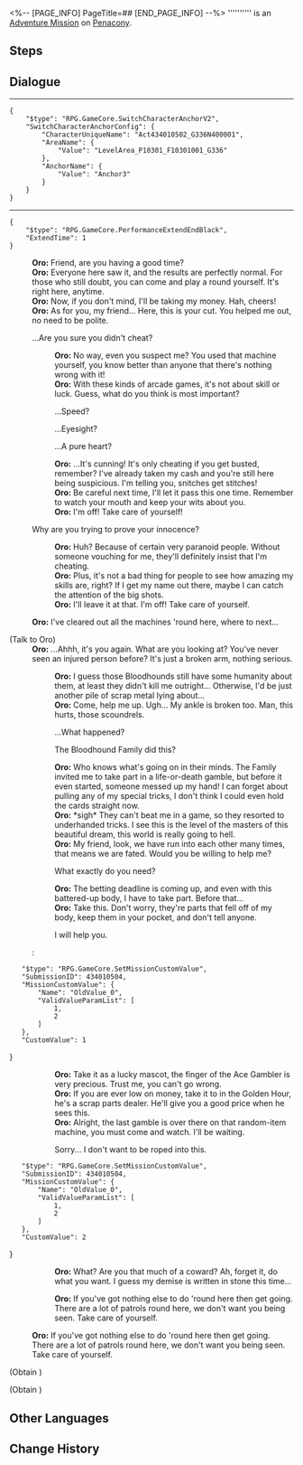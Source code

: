 <%-- [PAGE_INFO]
PageTitle=##
[END_PAGE_INFO] --%>
{{Stub|Dialogue.}}
{{Mission Infobox
|id            = 4340105
|title         = 
|image         = <!--Mission .png-->
|type          = Adventure
|event_name    = 
|chapter       = 
|requirements  = [[Trailblaze Mission]] ''[[Gentleness, the Name of Nocturne]]'' completed
|summary       = <!--official mission summary from Fate's Atlas-->
|characters    = Oro; Trailblazer
|startLocation = [[Penacony]] - [[Golden Hour]]
|world         = Penacony
|area          = Golden Hour
|prev          = 
|next          = 
|rewards       = 
}}
'''''''''' is an [[Adventure Mission]] on [[Penacony]].

==Steps==


<!--
==Gameplay Notes==

--><!--
==Trial Character==

-->
==Dialogue==
{{Stub Dialogue}}

----
<pre>{
	"$type": "RPG.GameCore.SwitchCharacterAnchorV2",
	"SwitchCharacterAnchorConfig": {
		"CharacterUniqueName": "Act434010502_G336N400001",
		"AreaName": {
			"Value": "LevelArea_P10301_F10301001_G336"
		},
		"AnchorName": {
			"Value": "Anchor3"
		}
	}
}</pre>
----
<pre>{
	"$type": "RPG.GameCore.PerformanceExtendEndBlack",
	"ExtendTime": 1
}</pre>
:'''Oro:''' Friend, are you having a good time?
:'''Oro:''' Everyone here saw it, and the results are perfectly normal. For those who still doubt, you can come and play a round yourself. It's right here, anytime.
:'''Oro:''' Now, if you don't mind, I'll be taking my money. Hah, cheers!
:'''Oro:''' As for you, my friend... Here, this is your cut. You helped me out, no need to be polite.
:{{DIcon|Arrow}} ...Are you sure you didn't cheat?
::'''Oro:''' No way, even you suspect me? You used that machine yourself, you know better than anyone that there's nothing wrong with it!
::'''Oro:''' With these kinds of arcade games, it's not about skill or luck. Guess, what do you think is most important?
::{{DIcon|Arrow}} ...Speed?
::{{DIcon|Arrow}} ...Eyesight?
::{{DIcon|Arrow}} ...A pure heart?
::'''Oro:''' ...It's cunning! It's only cheating if you get busted, remember? I've already taken my cash and you're still here being suspicious. I'm telling you, snitches get stitches!
::'''Oro:''' Be careful next time, I'll let it pass this one time. Remember to watch your mouth and keep your wits about you.
::'''Oro:''' I'm off! Take care of yourself!
:{{DIcon|Arrow}} Why are you trying to prove your innocence?
::'''Oro:''' Huh? Because of certain very paranoid people. Without someone vouching for me, they'll definitely insist that I'm cheating.
::'''Oro:''' Plus, it's not a bad thing for people to see how amazing my skills are, right? If I get my name out there, maybe I can catch the attention of the big shots.
::'''Oro:''' I'll leave it at that. I'm off! Take care of yourself.
:'''Oro:''' I've cleared out all the machines 'round here, where to next...

;(Talk to Oro)
:'''Oro:''' ...Ahhh, it's you again. What are you looking at? You've never seen an injured person before? It's just a broken arm, nothing serious.
::'''Oro:''' I guess those Bloodhounds still have some humanity about them, at least they didn't kill me outright... Otherwise, I'd be just another pile of scrap metal lying about...
::'''Oro:''' Come, help me up. Ugh... My ankle is broken too. Man, this hurts, those scoundrels.
::{{DIcon|Arrow}} ...What happened?
::{{DIcon|Arrow}} The Bloodhound Family did this?
::'''Oro:''' Who knows what's going on in their minds. The Family invited me to take part in a life-or-death gamble, but before it even started, someone messed up my hand! I can forget about pulling any of my special tricks, I don't think I could even hold the cards straight now.
::'''Oro:''' *sigh* They can't beat me in a game, so they resorted to underhanded tricks. I see this is the level of the masters of this beautiful dream, this world is really going to hell.
::'''Oro:''' My friend, look, we have run into each other many times, that means we are fated. Would you be willing to help me?
::{{DIcon|Arrow}} What exactly do you need?
::'''Oro:''' The betting deadline is coming up, and even with this battered-up body, I have to take part. Before that...
::'''Oro:''' Take this. Don't worry, they're parts that fell off of my body, keep them in your pocket, and don't tell anyone.
::{{DIcon|Arrow}} I will help you.
::<pre>{
	"$type": "RPG.GameCore.SetMissionCustomValue",
	"SubmissionID": 434010504,
	"MissionCustomValue": {
		"Name": "OldValue_0",
		"ValidValueParamList": [
			1,
			2
		]
	},
	"CustomValue": 1
}</pre>
:::{{Black Screen|You received a fragment from the "Ace Gambler" that shines with a metallic luster. It seems completely unremarkable, there is not much to be said about it. As you are a charitable and altruistic soul, you place the fragment into your pocket.}}
:::'''Oro:''' Take it as a lucky mascot, the finger of the Ace Gambler is very precious. Trust me, you can't go wrong.
:::'''Oro:''' If you are ever low on money, take it to {{Color|keyword|nobold=1|Ferdinand}} in the Golden Hour, he's a scrap parts dealer. He'll give you a good price when he sees this.
:::'''Oro:''' Alright, the last gamble is over there on that random-item machine, you must come and watch. I'll be waiting.
::{{DIcon|Arrow}} Sorry... I don't want to be roped into this.
::<pre>{
	"$type": "RPG.GameCore.SetMissionCustomValue",
	"SubmissionID": 434010504,
	"MissionCustomValue": {
		"Name": "OldValue_0",
		"ValidValueParamList": [
			1,
			2
		]
	},
	"CustomValue": 2
}</pre>
:::'''Oro:''' What? Are you that much of a coward? Ah, forget it, do what you want. I guess my demise is written in stone this time...
::'''Oro:''' If you've got nothing else to do 'round here then get going. There are a lot of patrols round here, we don't want you being seen. Take care of yourself.
:'''Oro:''' If you've got nothing else to do 'round here then get going. There are a lot of patrols round here, we don't want you being seen. Take care of yourself.

;(Obtain {{Item|Ace Gambler's Precious Part|20|x=1}})

;(Obtain {{Item|Ace Gambler's Discarded Part|20|x=1}})
{{Dialogue End}}

==Other Languages==
{{Other Languages
|en   = 
|zhs  = 
|zht  = 
|ja   = 
|ko   = 
|es   = 
|fr   = 
|ru   = 
|th   = 
|vi   = 
|de   = 
|id   = 
|pt   = 
}}

==Change History==
{{Change History|2.0}}
